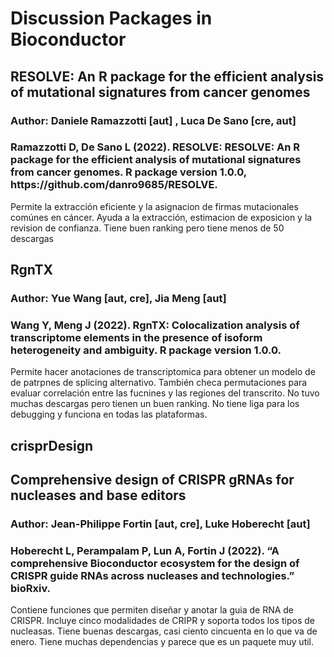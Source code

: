 # Discussion Packages in Bioconductor

## RESOLVE: An R package for the efficient analysis of mutational signatures from cancer genomes
### Author: Daniele Ramazzotti [aut] , Luca De Sano [cre, aut] 
### Ramazzotti D, De Sano L (2022). RESOLVE: RESOLVE: An R package for the efficient analysis of mutational signatures from cancer genomes. R package version 1.0.0, https://github.com/danro9685/RESOLVE.
Permite la extracción eficiente y la asignacion de firmas mutacionales comúnes en cáncer. Ayuda a la extracción, estimacion de exposicion y la revision de confianza.
Tiene buen ranking pero tiene menos de 50 descargas

## RgnTX
### Author: Yue Wang [aut, cre], Jia Meng [aut]
### Wang Y, Meng J (2022). RgnTX: Colocalization analysis of transcriptome elements in the presence of isoform heterogeneity and ambiguity. R package version 1.0.0.
Permite hacer anotaciones de transcriptomica para obtener un modelo de de patrpnes de splicing alternativo. También checa permutaciones para evaluar correlación entre las fucnines y las regiones del transcrito.
No tuvo muchas descargas pero tienen un buen ranking. No tiene liga para los debugging y funciona en todas las plataformas.

## crisprDesign
## Comprehensive design of CRISPR gRNAs for nucleases and base editors
### Author: Jean-Philippe Fortin [aut, cre], Luke Hoberecht [aut]
### Hoberecht L, Perampalam P, Lun A, Fortin J (2022). “A comprehensive Bioconductor ecosystem for the design of CRISPR guide RNAs across nucleases and technologies.” bioRxiv.
Contiene funciones que permiten diseñar y anotar la guia de RNA de CRISPR. Incluye cinco modalidades de CRIPR y soporta todos los tipos de nucleasas.
Tiene buenas descargas, casi ciento cincuenta en lo que va de enero. Tiene muchas dependencias y parece que es un paquete muy util.
